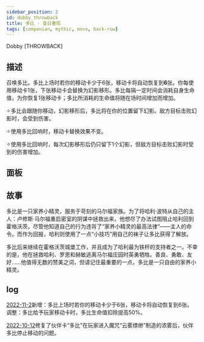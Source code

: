 ```yaml
---
sidebar_position: 2
id: dobby_throwback
title: 多比 - 昔日重现
tags: [companian, mythic, move, back-row]
---
```


Dobby [THROWBACK]

<!--truncate-->



<CardBasics cardKey={id}/>


## 描述

召唤多比。多比上场时若你的移动卡少于6张，移动卡将自动恢复到**6**张。你每使用移动卡1张，下张移动卡会替换为幻影移形。多比每隔一定时间会消耗自身生命值，为你恢复1张移动卡；多比所消耗的生命值将随在场时间增加而增加。

✧多比会跟随你移动，幻影移形后，多比将在你的位置留下幻影。敌方目标击败幻影时，会受到伤害。

✧使用多比回响时，移动卡替换效果不变。

✧使用多比回响时，每次幻影移形后仍只留下1个幻影，但敌方目标击败幻影时受到的伤害增加。

## 面板


<LevelComponent/>


<CardDynamicTable cardKey={id}/>


<CardComplexTable cardKey={id}/>


## 故事

多比是一只家养小精灵，服务于苛刻的马尔福家族。为了将哈利·波特从自己的主人：卢修斯·马尔福重启密室的阴谋中拯救出来，他想尽了办法试图阻止哈利回到霍格沃茨，尽管他知道自己的行为违背了“家养小精灵的最高法律”——主人的命令。而作为回报，哈利则使用了一点“小技巧”用自己的袜子让多比获得了解放。

多比后来继续在霍格沃茨城堡工作，并且成为了哈利最为铁杆的支持者之一。不幸的是，他在拯救哈利、罗恩和赫敏逃离马尔福庄园时英勇牺牲。善良、勇敢、友好……他值得无数的赞美之词，但请记住最重要的一点，多比是一只自由的家养小精灵。

## log

[2022-11-2](/blog/221102-update-annc#adjustment)新增：多比上场时若你的移动卡少于6张，移动卡将自动恢复到6张。
调整：多比给予玩家移动卡时，多比生命值扣除提高50%。

[2022-10-12](/blog/221012-update-annc#fix)修复了伙伴卡“多比”在玩家进入魔咒“云雾缥缈”制造的浓雾后，伙伴多比停止移动的问题。

